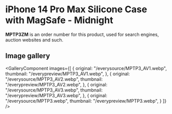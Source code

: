 
# iPhone 14 Pro Max Silicone Case with MagSafe - Midnight

<Callout type='info' emoji='👉🏻'>**MPTP3ZM** is an order number for this product, used for search engines, auction websites and such.</Callout>

## Image gallery

<GalleryComponent
    images={[
      {
        original: "/everysource/MPTP3_AV1.webp",
        thumbnail: "/everypreview/MPTP3_AV1.webp",
      },
      {
        original: "/everysource/MPTP3_AV2.webp",
        thumbnail: "/everypreview/MPTP3_AV2.webp",
      },
      {
        original: "/everysource/MPTP3_AV3.webp",
        thumbnail: "/everypreview/MPTP3_AV3.webp",
      },
      {
        original: "/everysource/MPTP3.webp",
        thumbnail: "/everypreview/MPTP3.webp",
      }
    ]}
  />
